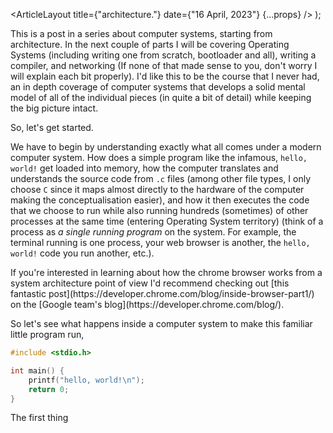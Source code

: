 
  <ArticleLayout title={"architecture."} date={"16 April, 2023"} {...props} />
);

This is a post in a series about computer systems, starting from architecture. In the next couple of parts I will be covering Operating Systems (including writing one from scratch, bootloader and all), writing a compiler, and networking (If none of that made sense to you, don't worry I will explain each bit properly). I'd like this to be the course that I never had, an in depth coverage of computer systems that develops a solid mental model of all of the individual pieces (in quite a bit of detail) while keeping the big picture intact.

So, let's get started.

We have to begin by understanding exactly what all comes under a modern computer system. How does a simple program like the infamous, `hello, world!` get loaded into memory, how the computer translates and understands the source code from `.c` files (among other file types, I only choose `C` since it maps almost directly to the hardware of the computer making the conceptualisation easier), and how it then executes the code that we choose to run while also running hundreds (sometimes) of other processes at the same time (entering Operating System territory) (think of a process as _a single running program_ on the system. For example, the terminal running is one process, your web browser is another, the `hello, world!` code you run another, etc.).

<Aside variant="note" tags={[{ label: "reading", color: "sky" }]}>
  If you're interested in learning about how the chrome browser works from a
  system architecture point of view I'd recommend checking out [this fantastic
  post](https://developer.chrome.com/blog/inside-browser-part1/) on the [Google
  team's blog](https://developer.chrome.com/blog/).
</Aside>

So let's see what happens inside a computer system to make this familiar little program run,

```c
#include <stdio.h>

int main() {
    printf("hello, world!\n");
    return 0;
}
```

The first thing
